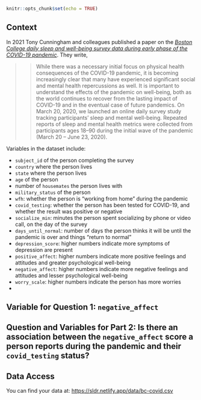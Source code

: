 

```r
knitr::opts_chunk$set(echo = TRUE)
```

## Context

In 2021 Tony Cunningham and colleagues published a paper on the [*Boston College daily sleep and well-being survey data during early phase of the COVID-19 pandemic*](https://www.nature.com/articles/s41597-021-00886-y). They write,

>> While there was a necessary initial focus on physical health consequences of the COVID-19 pandemic, it is becoming increasingly clear that many have experienced significant social and mental health repercussions as well. It is important to understand the effects of the pandemic on well-being, both as the world continues to recover from the lasting impact of COVID-19 and in the eventual case of future pandemics. On March 20, 2020, we launched an online daily survey study tracking participants’ sleep and mental well-being. Repeated reports of sleep and mental health metrics were collected from participants ages 18–90 during the initial wave of the pandemic (March 20 – June 23, 2020). 

Variables in the dataset include:

- `subject_id` of the person completing the survey
- `country` where the person lives
- `state` where the person lives
- `age` of the person
- number of `housemates` the person lives with
- `military_status` of the person
- `wfh`: whether the person is "working from home" during the pandemic
- `covid_testing`: whether the person has been tested for COVID-19, and whether the result was positive or negative
- `socialize_min`: minutes the person spent socializing by phone or video call, on the day of the survey
- `days_until_normal`: number of days the person thinks it will be until the pandemic is over and things "return to normal" 
- `depression_score`: higher numbers indicate more symptoms of depression are present
- `positive_affect`: higher numbers indicate more positive feelings and attitudes and greater psychological well-being
- `negative_affect`: higher numbers indicate more negative feelings and attitudes and lesser psychological well-being
- `worry_scale`: higher numbers indicate the person has more worries
- 

## Variable for Question 1: `negative_affect`

## Question and Variables for Part 2: Is there an association between the `negative_affect` score a person reports during the pandemic and their `covid_testing` status?


## Data Access

You can find your data at: <https://sldr.netlify.app/data/bc-covid.csv>

<!-- ## Notes -->
